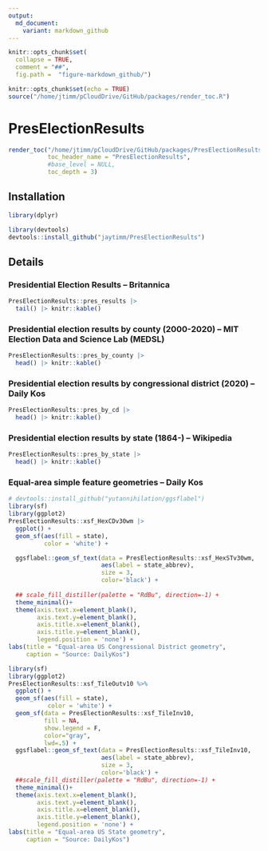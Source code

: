 ```yaml
---
output:
  md_document:
    variant: markdown_github
---
```



```r
knitr::opts_chunk$set(
  collapse = TRUE,
  comment = "##",
  fig.path =  "figure-markdown_github/")
```


```r
knitr::opts_chunk$set(echo = TRUE)
source("/home/jtimm/pCloudDrive/GitHub/packages/render_toc.R")
```


# PresElectionResults


```r
render_toc("/home/jtimm/pCloudDrive/GitHub/packages/PresElectionResults/README.Rmd",
           toc_header_name = "PresElectionResults",
           #base_level = NULL,
           toc_depth = 3)
```


## Installation

```r
library(dplyr)
```


```r
library(devtools)
devtools::install_github("jaytimm/PresElectionResults")
```


## Details 

### Presidential Election Results -- Britannica

```r
PresElectionResults::pres_results |>
  tail() |> knitr::kable()
```


### Presidential election results by county (2000-2020) -- MIT Election Data and Science Lab (MEDSL)

```r
PresElectionResults::pres_by_county |>
  head() |> knitr::kable()
```


### Presidential election results by congressional district (2020) -- Daily Kos

```r
PresElectionResults::pres_by_cd |>
  head() |> knitr::kable()
```


### Presidential election results by state (1864-) -- Wikipedia

```r
PresElectionResults::pres_by_state |>
  head() |> knitr::kable()
```



### Equal-area simple feature geometries -- Daily Kos

```r
# devtools::install_github("yutannihilation/ggsflabel")
library(sf)
library(ggplot2)
PresElectionResults::xsf_HexCDv30wm |> 
  ggplot() + 
  geom_sf(aes(fill = state),
          color = 'white') +

  ggsflabel::geom_sf_text(data = PresElectionResults::xsf_HexSTv30wm,
                          aes(label = state_abbrev),
                          size = 3,
                          color='black') +
  
  ## scale_fill_distiller(palette = "RdBu", direction=-1) +
  theme_minimal()+
  theme(axis.text.x=element_blank(),
        axis.text.y=element_blank(),
        axis.title.x=element_blank(),
        axis.title.y=element_blank(),
        legend.position = 'none') +
labs(title = "Equal-area US Congressional District geometry",
     caption = "Source: DailyKos")
```



```r
library(sf)
library(ggplot2)
PresElectionResults::xsf_TileOutv10 %>% 
  ggplot() + 
  geom_sf(aes(fill = state),
           color = 'white') +
  geom_sf(data = PresElectionResults::xsf_TileInv10, 
          fill = NA, 
          show.legend = F, 
          color="gray", 
          lwd=.5) +
  ggsflabel::geom_sf_text(data = PresElectionResults::xsf_TileInv10,
                          aes(label = state_abbrev),
                          size = 3,
                          color='black') +
  ##scale_fill_distiller(palette = "RdBu", direction=-1) +
  theme_minimal()+
  theme(axis.text.x=element_blank(),
        axis.text.y=element_blank(),
        axis.title.x=element_blank(),
        axis.title.y=element_blank(),
        legend.position = 'none') +
labs(title = "Equal-area US State geometry",
     caption = "Source: DailyKos")
```







